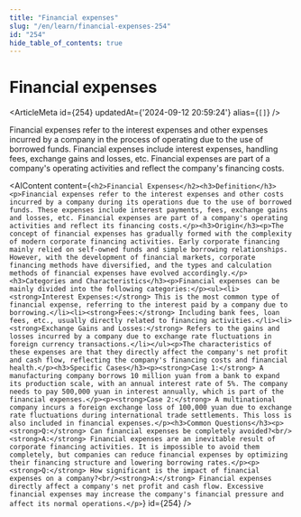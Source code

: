 ```yaml
---
title: "Financial expenses"
slug: "/en/learn/financial-expenses-254"
id: "254"
hide_table_of_contents: true
---
```



# Financial expenses

<ArticleMeta id={254} updatedAt={'2024-09-12 20:59:24'} alias={`[]`} />
<div className='border-solid border-b border-t-0 my-4 border-[var(--ifm-color-gray-300)]' />

Financial expenses refer to the interest expenses and other expenses incurred by a company in the process of operating due to the use of borrowed funds. Financial expenses include interest expenses, handling fees, exchange gains and losses, etc. Financial expenses are part of a company's operating activities and reflect the company's financing costs.

<AIContent content={`<h2>Financial Expenses</h2><h3>Definition</h3><p>Financial expenses refer to the interest expenses and other costs incurred by a company during its operations due to the use of borrowed funds. These expenses include interest payments, fees, exchange gains and losses, etc. Financial expenses are part of a company's operating activities and reflect its financing costs.</p><h3>Origin</h3><p>The concept of financial expenses has gradually formed with the complexity of modern corporate financing activities. Early corporate financing mainly relied on self-owned funds and simple borrowing relationships. However, with the development of financial markets, corporate financing methods have diversified, and the types and calculation methods of financial expenses have evolved accordingly.</p><h3>Categories and Characteristics</h3><p>Financial expenses can be mainly divided into the following categories:</p><ul><li><strong>Interest Expenses:</strong> This is the most common type of financial expense, referring to the interest paid by a company due to borrowing.</li><li><strong>Fees:</strong> Including bank fees, loan fees, etc., usually directly related to financing activities.</li><li><strong>Exchange Gains and Losses:</strong> Refers to the gains and losses incurred by a company due to exchange rate fluctuations in foreign currency transactions.</li></ul><p>The characteristics of these expenses are that they directly affect the company's net profit and cash flow, reflecting the company's financing costs and financial health.</p><h3>Specific Cases</h3><p><strong>Case 1:</strong> A manufacturing company borrows 10 million yuan from a bank to expand its production scale, with an annual interest rate of 5%. The company needs to pay 500,000 yuan in interest annually, which is part of the financial expenses.</p><p><strong>Case 2:</strong> A multinational company incurs a foreign exchange loss of 100,000 yuan due to exchange rate fluctuations during international trade settlements. This loss is also included in financial expenses.</p><h3>Common Questions</h3><p><strong>Q:</strong> Can financial expenses be completely avoided?<br/><strong>A:</strong> Financial expenses are an inevitable result of corporate financing activities. It is impossible to avoid them completely, but companies can reduce financial expenses by optimizing their financing structure and lowering borrowing rates.</p><p><strong>Q:</strong> How significant is the impact of financial expenses on a company?<br/><strong>A:</strong> Financial expenses directly affect a company's net profit and cash flow. Excessive financial expenses may increase the company's financial pressure and affect its normal operations.</p>`} id={254} />

